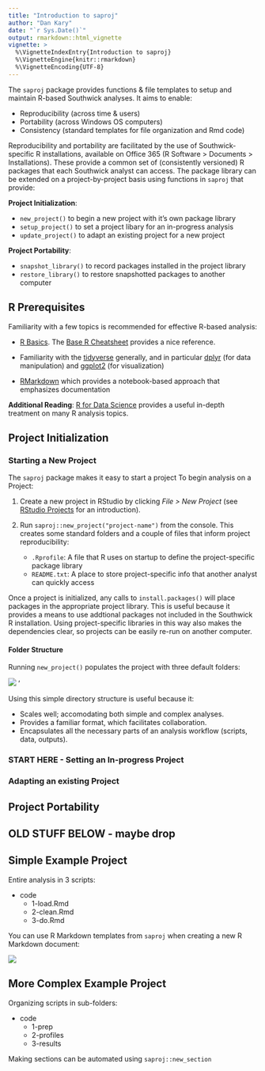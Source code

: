 ```yaml
---
title: "Introduction to saproj"
author: "Dan Kary"
date: "`r Sys.Date()`"
output: rmarkdown::html_vignette
vignette: >
  %\VignetteIndexEntry{Introduction to saproj}
  %\VignetteEngine{knitr::rmarkdown}
  %\VignetteEncoding{UTF-8}
---
```


The `saproj` package provides functions & file templates to setup and maintain R-based Southwick analyses. It aims to enable:

- Reproducibility (across time & users)
- Portability (across Windows OS computers)
- Consistency (standard templates for file organization and Rmd code)

Reproducibility and portability are facilitated by the use of Southwick-specific R installations, available on Office 365 (R Software > Documents > Installations). These provide a common set of (consistently versioned) R packages that each Southwick analyst can access. The package library can be extended on a project-by-project basis using functions in `saproj` that provide:

**Project Initialization**: 

- `new_project()` to begin a new project with it's own package library
- `setup_project()` to set a project libary for an in-progress analysis
- `update_project()` to adapt an existing project for a new project

**Project Portability**: 

- `snapshot_library()` to record packages installed in the project library
- `restore_library()` to restore snapshotted packages to another computer


## R Prerequisites

Familiarity with a few topics is recommended for effective R-based analysis:

- [R Basics](https://www.rstudio.com/online-learning/#R). The [Base R Cheatsheet](https://www.rstudio.com/wp-content/uploads/2016/10/r-cheat-sheet-3.pdf) provides a nice reference.

- Familiarity with the [tidyverse](https://www.tidyverse.org/) generally, and in particular [dplyr](http://dplyr.tidyverse.org/) (for data manipulation) and  [ggplot2](http://r4ds.had.co.nz/data-visualisation.html) (for visualization)

- [RMarkdown](http://rmarkdown.rstudio.com/lesson-1.html) which provides a notebook-based  approach that emphasizes documentation

**Additional Reading**: [R for Data Science](http://r4ds.had.co.nz/) provides a useful in-depth treatment on many R analysis topics.


## Project Initialization

### Starting a New Project

The `saproj` package makes it easy to start a project
To begin analysis on a Project:

1. Create a new project in RStudio by clicking *File > New Project* (see [RStudio Projects](http://r4ds.had.co.nz/workflow-projects.html) for an introduction).

2. Run `saproj::new_project("project-name")` from the console. This creates some standard folders and a couple of files that inform project reproducibility:
    + `.Rprofile`: A file that R uses on startup to define the project-specific package library
    + `README.txt`: A place to store project-specific info that another analyst can quickly access

Once a project is initialized, any calls to `install.packages()` will place packages in the appropriate project library. This is useful because it provides a means to use addtional packages not included in the Southwick R installation. Using project-specific libraries in this way also makes the dependencies clear, so projects can be easily re-run on another computer.

#### Folder Structure

Running `new_project()` populates the project with three default folders:

![](project-folders.png) '


Using this simple directory structure is useful because it:

- Scales well; accomodating both simple and complex analyses.
- Provides a familiar format, which facilitates collaboration.
- Encapsulates all the necessary parts of an analysis workflow (scripts, data, outputs).

### START HERE - Setting an In-progress Project

### Adapting an existing Project


## Project Portability

## OLD STUFF BELOW - maybe drop

## Simple Example Project

Entire analysis in 3 scripts:

- code
    + 1-load.Rmd
    + 2-clean.Rmd
    + 3-do.Rmd
    
You can use R Markdown templates from `saproj` when creating a new R Markdown document:

![](rmarkdown-from-template.png)

## More Complex Example Project

Organizing scripts in sub-folders:

- code
    + 1-prep
    + 2-profiles
    + 3-results

Making sections can be automated using `saproj::new_section`
